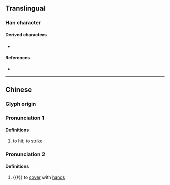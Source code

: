{{character info}}
==Translingual==

===Han character===
{{Han char|rn=64|rad=手|as=10|sn=13|four=54017|canj=QGIT|ids=⿰扌盍}}

====Derived characters====
* {{l|mul|[[𦾃]]}}

====References====
* {{Han ref|kx=0446.260|dkj=12478|dj=0797.100|hdz=31928.130|uh=6415|ud=25621|bh=DDA4|bd=56740}}

----

==Chinese==
{{zh-forms}}

===Glyph origin===
{{Han etym}}

===Pronunciation 1===
{{zh-pron
|m=kē
|c=hap1,hap6
|cat=v
}}

====Definitions====
{{zh-hanzi}}

# to [[hit]]; to [[strike]]

===Pronunciation 2===
{{zh-pron
|m=è
|mc=y
|oc=y
|cat=v
}}

====Definitions====
{{zh-hanzi}}

# {{‡}} to [[cover]] with [[hand]]s